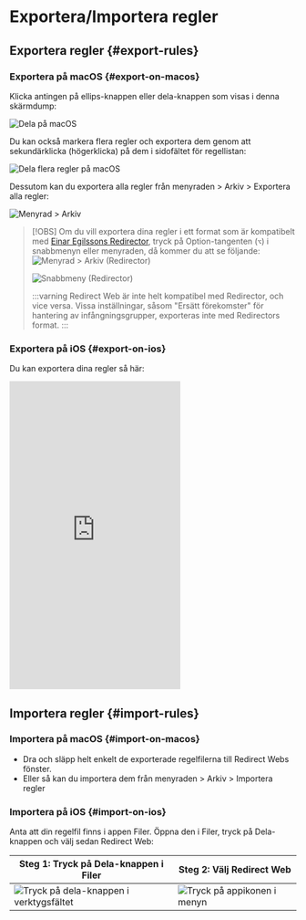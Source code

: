 # Exportera/Importera regler

## Exportera regler {#export-rules}

### Exportera på macOS {#export-on-macos}

Klicka antingen på ellips-knappen eller dela-knappen som visas i denna skärmdump:

![Dela på macOS](/img/share-on-macos.png)

Du kan också markera flera regler och exportera dem genom att sekundärklicka (högerklicka) på dem i sidofältet för regellistan:

![Dela flera regler på macOS](/img/multiselect-on-macos.png)

Dessutom kan du exportera alla regler från menyraden > Arkiv > Exportera alla regler:

![Menyrad > Arkiv](/img/menubar-file.png)

> [!OBS]
> Om du vill exportera dina regler i ett format som är kompatibelt med [Einar Egilssons Redirector](https://einaregilsson.com/redirector/), tryck på Option-tangenten (`⌥`) i snabbmenyn eller menyraden, då kommer du att se följande:
> ![Menyrad > Arkiv (Redirector)](/img/menubar-file-redirector.png)
>
> ![Snabbmeny (Redirector)](/img/context-menu-redirector.png)
>
> :::varning
> Redirect Web är inte helt kompatibel med Redirector, och vice versa. Vissa inställningar, såsom "Ersätt förekomster" för hantering av infångningsgrupper, exporteras inte med Redirectors format.
> :::

### Exportera på iOS {#export-on-ios}

Du kan exportera dina regler så här:

<iframe height="540" src="https://www.youtube.com/embed/uQ6-SLEMlT4" title="iOS Demo-video för export av regler (YouTube)" frameborder="0" allow="accelerometer; autoplay; clipboard-write; encrypted-media; gyroscope; picture-in-picture; web-share" allowfullscreen></iframe>

## Importera regler {#import-rules}

### Importera på macOS {#import-on-macos}

- Dra och släpp helt enkelt de exporterade regelfilerna till Redirect Webs fönster.
- Eller så kan du importera dem från menyraden > Arkiv > Importera regler

### Importera på iOS {#import-on-ios}

Anta att din regelfil finns i appen Filer. Öppna den i Filer, tryck på Dela-knappen och välj sedan Redirect Web:

| Steg 1: Tryck på Dela-knappen i Filer                                     | Steg 2: Välj Redirect Web                                         |
| ------------------------------------------------------------------------- | ------------------------------------------------------------------- |
| ![Tryck på dela-knappen i verktygsfältet](/img/files-share-ios.png) | ![Tryck på appikonen i menyn](/img/share-sheet-ios.png) |
